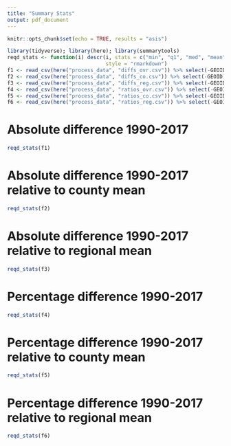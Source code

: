 ```yaml
---
title: "Summary Stats"
output: pdf_document
---
```


```r
knitr::opts_chunk$set(echo = TRUE, results = "asis")
```

```r
library(tidyverse); library(here); library(summarytools)
reqd_stats <- function(i) descr(i, stats = c("min", "q1", "med", "mean", "sd", "q3", "max"),
                                style = "rmarkdown")
f1 <- read_csv(here("process_data", "diffs_ovr.csv")) %>% select(-GEOID)
f2 <- read_csv(here("process_data", "diffs_co.csv")) %>% select(-GEOID)
f3 <- read_csv(here("process_data", "diffs_reg.csv")) %>% select(-GEOID)
f4 <- read_csv(here("process_data", "ratios_ovr.csv")) %>% select(-GEOID)
f5 <- read_csv(here("process_data", "ratios_co.csv")) %>% select(-GEOID)
f6 <- read_csv(here("process_data", "ratios_reg.csv")) %>% select(-GEOID)
```

# Absolute difference 1990-2017
```r
reqd_stats(f1)
```

# Absolute difference 1990-2017 relative to county mean
```r
reqd_stats(f2)
```

# Absolute difference 1990-2017 relative to regional mean
```r
reqd_stats(f3)
```

# Percentage difference 1990-2017
```r
reqd_stats(f4)
```

# Percentage difference 1990-2017 relative to county mean
```r
reqd_stats(f5)
```

# Percentage difference 1990-2017 relative to regional mean
```r
reqd_stats(f6)
```